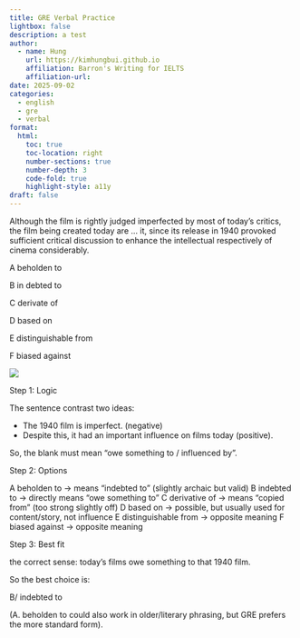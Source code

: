```yaml
---
title: GRE Verbal Practice
lightbox: false
description: a test
author:
  - name: Hung
    url: https://kimhungbui.github.io
    affiliation: Barron's Writing for IELTS
    affiliation-url:
date: 2025-09-02
categories:
  - english
  - gre
  - verbal
format:
  html:
    toc: true
    toc-location: right
    number-sections: true
    number-depth: 3
    code-fold: true
    highlight-style: a11y
draft: false
---
```

Although the film is rightly judged imperfected by most of today's critics, the film being created today are ... it, since its release in 1940 provoked sufficient critical discussion to enhance the intellectual respectively of cinema considerably.

  

A beholden to

B in debted to

C derivate of

D based on

E distinguishable from

F biased against

![](Pasted%20image%2020250902174949.png)



Step 1: Logic

The sentence contrast two ideas:

- The 1940 film is imperfect. (negative)
- Despite this, it had an important influence on films today (positive).

So, the blank must mean "owe something to / influenced by".

Step 2: Options

A beholden to -> means "indebted to" (slightly archaic but valid)
B indebted to -> directly means "owe something to"
C derivative of -> means "copied from" (too strong slightly off)
D based on -> possible, but usually used for content/story, not influence
E distinguishable from -> opposite meaning
F biased against -> opposite meaning

Step 3: Best fit

the correct sense: today's films owe something to that 1940 film.

So the best choice is:

B/ indebted to

(A. beholden to could also work in older/literary phrasing, but GRE prefers the more standard form).